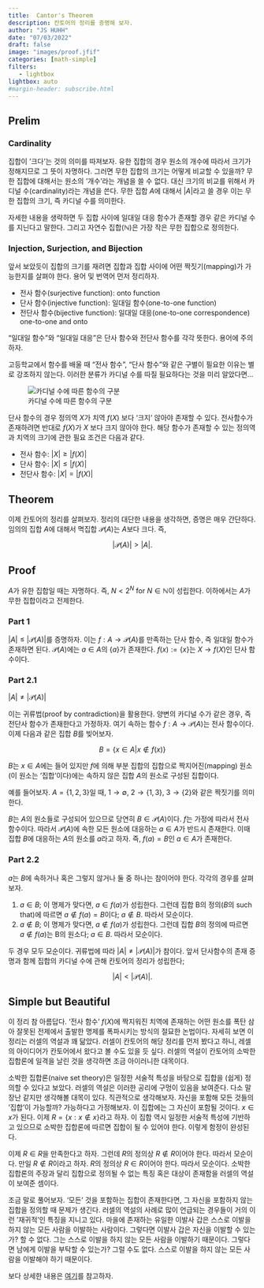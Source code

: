 ```yaml
---
title:  Cantor's Theorem
description: 칸토어의 정리를 증명해 보자.  
author: "JS HUHH"
date: "07/03/2022"
draft: false
image: "images/proof.jfif"
categories: [math-simple]
filters:
   - lightbox
lightbox: auto
#margin-header: subscribe.html
---
```


## Prelim

### Cardinality
집합이 '크다'는 것의 의미를 따져보자. 유한 집합의 경우 원소의 개수에 따라서 크기가 정해지므로 그 뜻이 자명하다. 그러면 무한 집합의 크기는 어떻게 비교할 수 있을까? 무한 집합에 대해서는 원소의 '개수'라는 개념을 쓸 수 없다. 대신 크기의 비교를 위해서 카디널 수(cardinality)라는 개념을 쓴다. 무한 집합 $A$에 대해서 $|A|$라고 쓸 경우 이는 무한 집합의 크기, 즉 카디널 수를 의미한다. 

자세한 내용을 생략하면 두 집합 사이에 일대일 대응 함수가 존재할 경우 같은 카디널 수를 지닌다고 말한다. 그리고 자연수 집합($\mathbb N$)은 가장 작은 무한 집합으로 정의한다. 

### Injection, Surjection, and Bijection 

앞서 보았듯이 집합의 크기를 재려면 집합과 집합 사이에 어떤 짝짓기(mapping)가 가능한지를 살펴야 한다. 용어 및 번역어 먼저 정리하자. 

- 전사 함수(surjective function): onto function
- 단사 함수(injective function): 일대일 함수(one-to-one function)
- 전단사 함수(bijective function): 일대일 대응(one-to-one correspondence) one-to-one and onto 

"일대일 함수"와 "일대일 대응"은 단사 함수와 전단사 함수를 각각 뜻한다. 용어에 주의하자.  

:::{.column-margin}
고등학교에서 함수를 배울 때 "전사 함수", "단사 함수"와 같은 구별이 필요한 이유는 별로 강조하지 않는다. 이러한 분류가 카디널 수를 따질 필요하다는 것을 미리 알았다면... 
:::

::: {layout="[-25, 50, -25]"  layout-valign="bottom"}
![카디널 수에 따른 함수의 구분](images/four-functions.png)
:::

단사 함수의 경우 정의역 $X$가 치역 $f(X)$ 보다 '크지' 않아야 존재할 수 있다. 전사함수가 존재하려면 반대로 $f(X)$가 $X$ 보다 크지 않아야 한다. 해당 함수가 존재할 수 있는 정의역과 치역의 크기에 관한 필요 조건은 다음과 같다.  

- 전사 함수: $|X| \geq |f(X)|$
- 단사 함수: $|X| \leq |f(X)|$
- 전단사 함수: $|X| = |f(X)|$

## Theorem 

이제 칸토어의 정리를 살펴보자. 정리의 대단한 내용을 생각하면, 증명은 매우 간단하다. 임의의 집합 $A$에 대해서 멱집합 $\mathcal P (A)$는 $A$보다 크다. 즉, 

$$
|\mathcal P(A)| > |A|.
$$

## Proof 

$A$가 유한 집합일 때는 자명하다. 즉, $N < 2^N$ for $N \in \mathbb N$이 성립한다. 이하에서는 $A$가 무한 집합이라고 전제한다. 

### Part 1 

$|A| \leq |\mathcal P (A)|$를 증명하자. 이는 $f: A \to \mathcal P(A)$를 만족하는 단사 함수, 즉 일대일 함수가 존재하면 된다. $\mathcal P(A)$에는 $a \in A$의 $\{ a \}$가 존재한다. $f(x) := \{ x \}$는 $X \to f(X)$인 단사 함수이다.  

### Part 2.1
$|A| \neq |\mathcal P (A)|$

이는 귀류법(proof by contradiction)을 활용한다. 양변의 카디널 수가 같은 경우, 즉 전단사 함수가 존재한다고 가정하자. 여기 속하는 함수 $f: A \to \mathcal P(A)$는 전사 함수이다. 이제 다음과 같은 집합 $B$를 빚어보자. 

$$
B = \{ x \in A| x \notin f(x) \}
$$

$B$는 $x \in A$에는 들어 있지만 $f$에 의해 부분 집합의 집합으로 짝지어진(mapping) 원소(이 원소는 '집합'이다)에는 속하지 않은 집합 $A$의 원소로 구성된 집합이다. 

:::{.column-margin}
예를 들어보자. $A = \{1,2,3\}$일 때, $1 \to \emptyset$, $2 \to \{ 1, 3\}$, $3 \to \{ 2\}$와 같은 짝짓기를 의미한다. 
:::

$B$는 $A$의 원소들로 구성되어 있으므로 당연히 $B \in \mathcal P(A)$이다. $f$는 가정에 따라서 전사 함수이다. 따라서 $\mathcal P(A)$에 속한 모든 원소에 대응하는 $a \in A$가 반드시 존재한다. 이때 집합 $B$에 대응하는 $A$의 원소를 $a$라고 하자. 즉, $f(a) = B$인 $a \in A$가 존재한다.  

### Part 2.2

$a$는 $B$에 속하거나 혹은 그렇지 않거나 둘 중 하나는 참이어야 한다. 각각의 경우를 살펴보자. 

1. $a \in B$; 이 명제가 맞다면, $a \in f(a)$가 성립한다. 그런데 집합 B의 정의($B$의 such that)에 따르면 $a \notin f(a) = B$이다; $a \notin B.$ 따라서 모순이다. 
2. $a \notin B$; 이 명제가 맞다면, $a \notin f(a)$가 성립한다. 그런데 집합 $B$의 정의에 따르면 $a \notin f(a)$는 B의 원소다; $a \in B.$ 따라서 모순이다.

두 경우 모두 모순이다. 귀류법에 따라 $|A| \neq |\mathcal P(A)|$가 참이다. 앞서 단사함수의 존재 증명과 함께 집합의 카디널 수에 관해 칸토어의 정리가 성립한다; 

$$
|A| < |\mathcal P (A)|.
$$

## Simple but Beautiful 

이 정리 참 아름답다. '전사 함수' $f(X)$에 짝지워진 치역에 존재하는 어떤 원소를 폭탄 삼아 잘못된 전제에서 출발한 명제를 폭파시키는 방식의 절묘한 논법이다. 자세히 보면 이 정리는 러셀의 역설과 꽤 닮았다. 러셀이 칸토어의 해당 정리를 먼저 봤다고 하니, 레셀의 아이디어가 칸토어에서 왔다고 볼 수도 있을 듯 싶다. 러셀의 역설이 칸토어의 소박한 집합론에 일격을 날린 것을 생각하면 조금 아이러니한 대목이다. 

소박한 집합론(naive set theory)은 일정한 서술적 특성을 바탕으로 집합을 (쉽게) 정의할 수 있다고 보았다. 러셀의 역설은 이러한 공리에 구멍이 있음을 보여준다. 다소 말장난 같지만 생각해볼 대목이 있다. 직관적으로 생각해보자. 자신을 포함해 모든 것들의 '집합'이 가능할까? 가능하다고 가정해보자. 이 집합에는 그 자신이 포함될 것이다. $x \in x$가 된다. 이제 $R = \{ x: x \notin x \}$라고 하자. 이 집합 역시 일정한 서술적 특성에 기반하고 있으므로 소박한 집합론에 따르면 집합이 될 수 있어야 한다. 이렇게 함정이 완성된다. 

이제 $R \in R$을 만족한다고 하자. 그런데 $R$의 정의상 $R \notin R$이어야 한다. 따라서 모순이다. 만일 $R \notin R$이라고 하자. $R$의 정의상 $R \in R$이어야 한다. 따라서 모순이다. 소박한 집합론의 주장과 달리 집합으로 정의될 수 없는 특징 혹은 대상이 존재함을 러셀의 역설이 보여준 셈이다. 

조금 말로 풀어보자. '모든' 것을 포함하는 집합이 존재한다면, 그 자신을 포함하지 않는 집합을 정의할 때 문제가 생긴다. 러셀의 역설의 사례로 많이 언급되는 경우들이 거의 이런 '재귀적'인 특징을 지니고 있다. 마을에 존재하는 유일한 이발사 갑은 스스로 이발을 하지 않는 모든 사람을 이발하는 사람이다. 그렇다면 이발사 갑은 자신을 이발할 수 있는가? 할 수 없다. 그는 스스로 이발을 하지 않는 모든 사람을 이발하기 때문이다. 그렇다면 남에게 이발을 부탁할 수 있는가? 그럴 수도 없다. 스스로 이발을 하지 않는 모든 사람을 이발해야 하기 때문이다. 

:::{.column-margin}
보다 상세한 내용은 [여기](https://plato.stanford.edu/entries/russell-paradox/)를 참고하자. 
:::